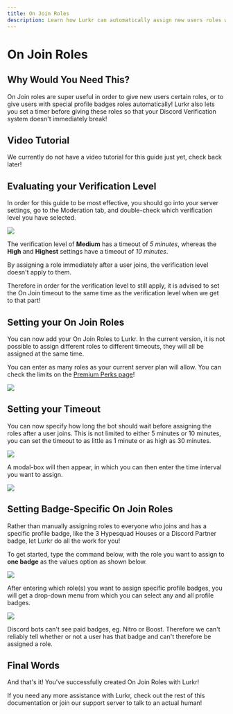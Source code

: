```yaml
---
title: On Join Roles
description: Learn how Lurkr can automatically assign new users roles without breaking the Discord verification system
---
```




# On Join Roles

## Why Would You Need This?

On Join roles are super useful in order to give new users certain roles, or to give users with special profile badges roles automatically! Lurkr also lets you set a timer before giving these roles so that your Discord Verification system doesn't immediately break!

## Video Tutorial

We currently do not have a video tutorial for this guide just yet, check back later!

## Evaluating your Verification Level

In order for this guide to be most effective, you should go into your server settings, go to the Moderation tab, and double-check which verification level you have selected.

![](https://i.imgur.com/dZ9o0ae.png)

The verification level of **Medium** has a timeout of _5 minutes_, whereas the **High** and **Highest** settings have a timeout of _10 minutes_.

By assigning a role immediately after a user joins, the verification level doesn't apply to them.

Therefore in order for the verification level to still apply, it is advised to set the On Join timeout to the same time as the verification level when we get to that part!

## Setting your On Join Roles

You can now add your On Join Roles to Lurkr. In the current version, it is not possible to assign different roles to different timeouts, they will all be assigned at the same time.

You can enter as many roles as your current server plan will allow. You can check the limits on the [Premium Perks page](/bot/premium-perks)!

![](https://i.imgur.com/ri6nUsZ.png)

## Setting your Timeout

You can now specify how long the bot should wait before assigning the roles after a user joins. This is not limited to either 5 minutes or 10 minutes, you can set the timeout to as little as 1 minute or as high as 30 minutes.

![](https://i.imgur.com/i3SsTZi.png)

A modal-box will then appear, in which you can then enter the time interval you want to assign.

![](https://i.imgur.com/fgIdB09.png)

## Setting Badge-Specific On Join Roles

Rather than manually assigning roles to everyone who joins and has a specific profile badge, like the 3 Hypesquad Houses or a Discord Partner badge, let Lurkr do all the work for you!

To get started, type the command below, with the role you want to assign to **one badge** as the values option as shown below.

![](https://i.imgur.com/pi6155A.png)

After entering which role(s) you want to assign specific profile badges, you will get a drop-down menu from which you can select any and all profile badges.

![](https://i.imgur.com/h8aoUBY.png)

<Callout type="warning">
Discord bots can't see paid badges, eg. Nitro or Boost. Therefore we can't reliably tell whether or not a user has that badge and can't therefore be assigned a role.
</Callout>

## Final Words

And that's it! You've successfully created On Join Roles with Lurkr!

If you need any more assistance with Lurkr, check out the rest of this documentation or join our support server to talk to an actual human!